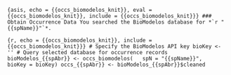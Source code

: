 ```{asis, echo = {{occs_biomodelos_knit}}, eval = {{occs_biomodelos_knit}}, include = {{occs_biomodelos_knit}}}
### Obtain Occurrence Data
You searched the BioModelos database for *`r "{{spName}}"`*.
```

```{r, echo = {{occs_biomodelos_knit}}, include = {{occs_biomodelos_knit}}}
# Specify the BioModelos API key
bioKey <- ''
# Query selected database for occurrence records
bioModelos_{{spAbr}} <- occs_biomodelos(
  spN = "{{spName}}",
  bioKey = bioKey)
occs_{{spAbr}} <- bioModelos_{{spAbr}}$cleaned
```
